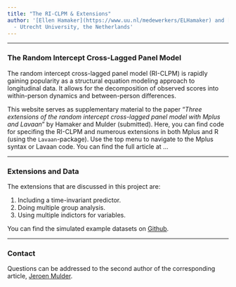 ```yaml
---
title: "The RI-CLPM & Extensions"
author: '[Ellen Hamaker](https://www.uu.nl/medewerkers/ELHamaker) and [Jeroen Mulder](https://www.uu.nl/medewerkers/JDMulder)
  - Utrecht University, the Netherlands'
---
```


----

### The Random Intercept Cross-Lagged Panel Model
The random intercept cross-lagged panel model (RI-CLPM) is rapidly gaining popularity as a structural equation modeling approach to longitudinal data. It allows for the decomposition of observed scores into within-person dynamics and between-person differences. 

This website serves as supplementary material to the paper "*Three extensions of the random intercept cross-lagged panel model with Mplus and Lavaan*" by Hamaker and Mulder (submitted). Here, you can find code for specifing the RI-CLPM and numerous extensions in both Mplus and R (using the `Lavaan`-package). Use the top menu to navigate to the Mplus syntax or Lavaan code. You can find the full article at ...

----

### Extensions and Data
The extensions that are discussed in this project are:

1. Including a time-invariant predictor. 
2. Doing multiple group analysis. 
3. Using multiple indictors for variables. 

You can find the simulated example datasets on [Github](https://github.com/ellenhamaker/RI-CLPM/tree/master/data).

----

### Contact
Questions can be addressed to the second author of the corresponding article, [Jeroen Mulder](mailto:j.d.mulder@uu.nl). 
